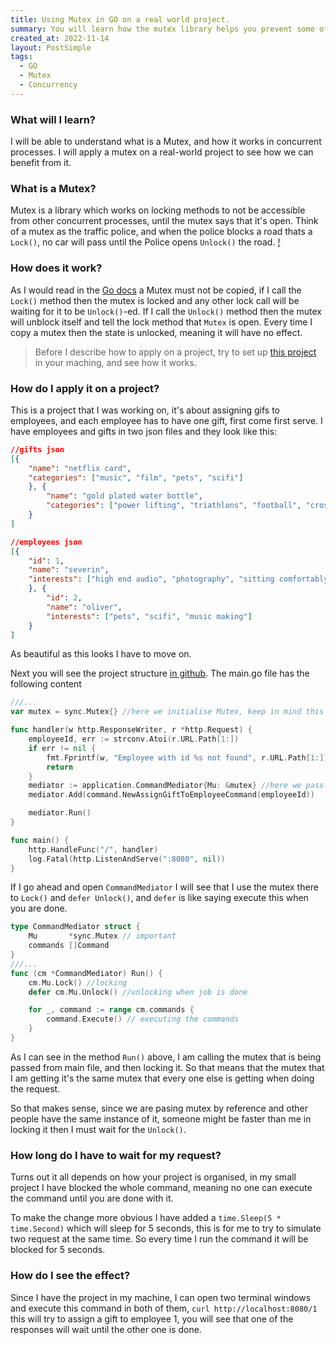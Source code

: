 ```yaml
---
title: Using Mutex in GO on a real world project.
summary: You will learn how the mutex library helps you prevent some of the issues in concurrent world.
created_at: 2022-11-14
layout: PostSimple
tags:
  - GO
  - Mutex
  - Concurrency
---
```


<TOCInline toc={props.toc} asDisclosure />

### What will I learn?

I will be able to understand what is a Mutex,
and how it works in concurrent processes.
I will apply a mutex on a real-world project to see how we can benefit from it.

### What is a Mutex?

Mutex is a library which works on locking methods to not be accessible from other concurrent processes,
until the mutex says that it's open.
Think of a mutex as the traffic police, and when the police blocks a road thats a `Lock()`, no car will pass until the Police opens `Unlock()` the road.
[!](https://kanbanzone.com/wp-content/uploads/2020/01/blocked-road.jpg)

### How does it work?

As I would read in the [Go docs](https://pkg.go.dev/sync#Mutex) a Mutex must not be copied,
if I call the `Lock()` method then the mutex is locked and any other lock call will be waiting for it to be `Unlock()`-ed.
If I call the `Unlock()` method then the mutex will unblock itself and tell the lock method that `Mutex` is open.
Every time I copy a mutex then the state is unlocked, meaning it will have no effect.

> Before I describe how to apply on a project, try to set up [this project](https://github.com/Diarselimi/giftem#readme) in your maching, and see how it works.

### How do I apply it on a project?

This is a project that I was working on, it's about assigning gifs to employees, and each employee has to have one gift,
first come first serve.
I have employees and gifts in two json files and they look like this:

```json:gifts.json
//gifts json
[{
    "name": "netflix card",
    "categories": ["music", "film", "pets", "scifi"]
    }, {
        "name": "gold plated water bottle",
        "categories": ["power lifting", "triathlons", "football", "crossfit", "handball", "running"]
    }
]

//employees json
[{
    "id": 1,
    "name": "severin",
    "interests": ["high end audio", "photography", "sitting comfortably"]
    }, {
        "id": 2,
        "name": "oliver",
        "interests": ["pets", "scifi", "music making"]
    }
]
```

As beautiful as this looks I have to move on.

Next you will see the project structure [in github](https://github.com/Diarselimi/giftem).
The main.go file has the following content

```go:main.go
///...
var mutex = sync.Mutex{} //here we initialise Mutex, keep in mind this is outside of the methods.

func handler(w http.ResponseWriter, r *http.Request) {
    employeeId, err := strconv.Atoi(r.URL.Path[1:])
    if err != nil {
        fmt.Fprintf(w, "Employee with id %s not found", r.URL.Path[1:])
        return
    }
    mediator := application.CommandMediator{Mu: &mutex} //here we pass the mutex by reference
    mediator.Add(command.NewAssignGiftToEmployeeCommand(employeeId))

    mediator.Run()
}

func main() {
    http.HandleFunc("/", handler)
    log.Fatal(http.ListenAndServe(":8080", nil))
}
```

If I go ahead and open `CommandMediator` I will see that I use the mutex there to `Lock()` and `defer Unlock()`,
and `defer` is like saying execute this when you are done.

```go
type CommandMediator struct {
    Mu       *sync.Mutex // important
    commands []Command
}
///...
func (cm *CommandMediator) Run() {
    cm.Mu.Lock() //locking
    defer cm.Mu.Unlock() //unlocking when job is done

    for _, command := range cm.commands {
        command.Execute() // executing the commands
    }
}

```

As I can see in the method `Run()` above, I am calling the mutex that is being passed from main file, and then locking it.
So that means that the mutex that I am getting it's the same mutex that every one else is getting when doing the request.

So that makes sense, since we are pasing mutex by reference and other people have the same instance of it,
someone might be faster than me in locking it then I must wait for the `Unlock()`.

### How long do I have to wait for my request?

Turns out it all depends on how your project is organised, in my small project I have blocked the whole command,
meaning no one can execute the command until you are done with it.

To make the change more obvious I have added a `time.Sleep(5 * time.Second)` which will sleep for 5 seconds,
this is for me to try to simulate two request at the same time.
So every time I run the command it will be blocked for 5 seconds.

### How do I see the effect?

Since I have the project in my machine, I can open two terminal windows and execute this command in both of them,
`curl http://localhost:8080/1` this will try to assign a gift to employee 1,
you will see that one of the responses will wait until the other one is done.
